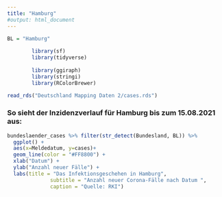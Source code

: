 ```yaml
---
title: "Hamburg"
#output: html_document
---
```


```r
BL = "Hamburg"
		
		library(sf)
		library(tidyverse)
		
		library(ggiraph)
		library(stringi)
		library(RColorBrewer)
```


```r
read_rds("Deutschland Mapping Daten 2/cases.rds")
```
		
### So sieht der Inzidenzverlauf für Hamburg bis zum 15.08.2021 aus:

```r
bundeslaender_cases %>% filter(str_detect(Bundesland, BL)) %>%
  ggplot() +
  aes(x=Meldedatum, y=cases)+
  geom_line(color = "#FF8800") +
  xlab("Datum") +
  ylab("Anzahl neuer Fälle") +
  labs(title = "Das Infektionsgeschehen in Hamburg",
              subtitle = "Anzahl neuer Corona-Fälle nach Datum ",
              caption = "Quelle: RKI")
```

